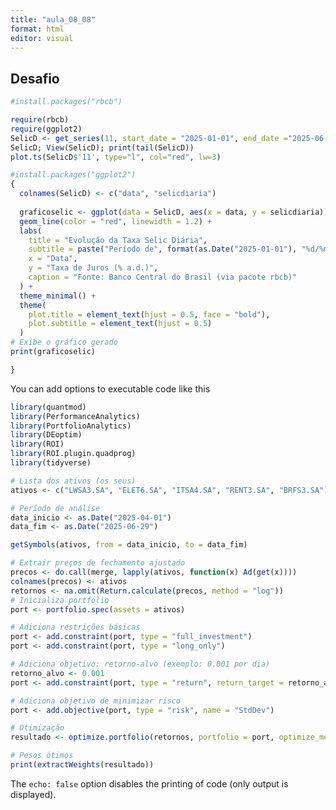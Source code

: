 ```yaml
---
title: "aula_08_08"
format: html
editor: visual
---
```


## Desafio

```r
#install.packages("rbcb")

require(rbcb)
require(ggplot2)
SelicD <- get_series(11, start_date = "2025-01-01", end_date ="2025-06-29") 
SelicD; View(SelicD); print(tail(SelicD))
plot.ts(SelicD$'11', type="l", col="red", lw=3)

```

```r

#install.packages("ggplot2")
{
  colnames(SelicD) <- c("data", "selicdiaria")
  
  graficoselic <- ggplot(data = SelicD, aes(x = data, y = selicdiaria)) +
  geom_line(color = "red", linewidth = 1.2) +  
  labs(
    title = "Evolução da Taxa Selic Diária",
    subtitle = paste("Período de", format(as.Date("2025-01-01"), "%d/%m/%Y"), "a", format(as.Date("2025-06-29"), "%d/%m/%Y")),
    x = "Data",
    y = "Taxa de Juros (% a.d.)",
    caption = "Fonte: Banco Central do Brasil (via pacote rbcb)"
  ) +
  theme_minimal() + 
  theme(
    plot.title = element_text(hjust = 0.5, face = "bold"), 
    plot.subtitle = element_text(hjust = 0.5) 
  )
# Exibe o gráfico gerado
print(graficoselic)

}
```

You can add options to executable code like this

```r

library(quantmod)
library(PerformanceAnalytics)
library(PortfolioAnalytics)
library(DEoptim)
library(ROI)
library(ROI.plugin.quadprog)
library(tidyverse)

# Lista dos ativos (os seus)
ativos <- c("LWSA3.SA", "ELET6.SA", "ITSA4.SA", "RENT3.SA", "BRFS3.SA")

# Período de análise
data_inicio <- as.Date("2025-04-01")
data_fim <- as.Date("2025-06-29")

getSymbols(ativos, from = data_inicio, to = data_fim)

# Extrair preços de fechamento ajustado
precos <- do.call(merge, lapply(ativos, function(x) Ad(get(x))))
colnames(precos) <- ativos
retornos <- na.omit(Return.calculate(precos, method = "log"))
# Inicializa portfólio
port <- portfolio.spec(assets = ativos)

# Adiciona restrições básicas
port <- add.constraint(port, type = "full_investment")
port <- add.constraint(port, type = "long_only")

# Adiciona objetivo: retorno-alvo (exemplo: 0.001 por dia)
retorno_alvo <- 0.001
port <- add.constraint(port, type = "return", return_target = retorno_alvo)

# Adiciona objetivo de minimizar risco
port <- add.objective(port, type = "risk", name = "StdDev")

# Otimização
resultado <- optimize.portfolio(retornos, portfolio = port, optimize_method = "ROI")

# Pesos ótimos
print(extractWeights(resultado))

```

The `echo: false` option disables the printing of code (only output is displayed).

